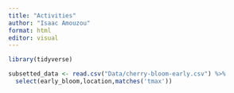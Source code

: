 ```yaml
---
title: "Activities"
author: "Isaac Amouzou"
format: html
editor: visual
---
```


```r
library(tidyverse)
```

```r
subsetted_data <- read.csv("Data/cherry-bloom-early.csv") %>%
  select(early_bloom,location,matches('tmax'))
```
